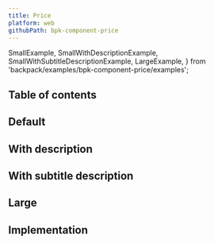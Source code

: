 ```yaml
---
title: Price
platform: web
githubPath: bpk-component-price
---
```




  SmallExample,
  SmallWithDescriptionExample,
  SmallWithSubtitleDescriptionExample,
  LargeExample,
} from 'backpack/examples/bpk-component-price/examples';


## Table of contents

## Default

<PresentationBlock>
  <SmallExample />
</PresentationBlock>

## With description

<PresentationBlock>
  <SmallWithDescriptionExample />
</PresentationBlock>

## With subtitle description

<PresentationBlock>
  <SmallWithSubtitleDescriptionExample />
</PresentationBlock>

## Large

<PresentationBlock>
  <LargeExample />
</PresentationBlock>

## Implementation

<Readme />
